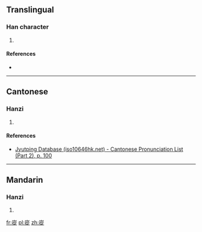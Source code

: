 ==Translingual==

===Han character===
{{Han char|rn=46|rad=山|as=11|sn=14|four=|canj=山竹人人 (UHOO), X山竹人人 (XUHOO)|ids=⿱[[山]][[從]]}}

# {{defn|Han|sort=山11}}

====References====
* {{Han ref|kx=0318.010|dkj=08382|dj=0618.240|hdz=10794.150|uh=5D78|ud=23928}}

----

==Cantonese==

===Hanzi===
{{yue-hanzi|jyut=[[zung1]]|y=jung1}}

# {{defn|lang=yue|sort=山11}}

====References====
* [http://www.iso10646hk.net/jp/document/download.jsp Jyutping Database (iso10646hk.net) - Cantonese Pronunciation List (Part 2), p. 100]

----

==Mandarin==

===Hanzi===
{{cmn-hanzi|pin=[[zōng]] ([[zong1]])|wg=tsung<sup>1</sup>}}

# {{defn|lang=cmn|sort=山11}}

[[fr:嵸]]
[[pl:嵸]]
[[zh:嵸]]